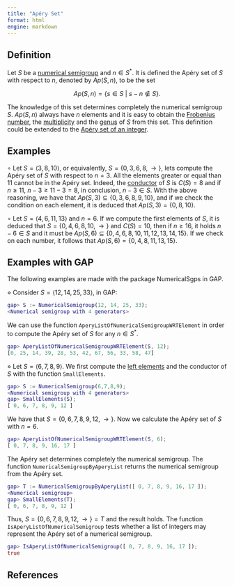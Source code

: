 ```yaml
---
title: "Apéry Set"
format: html
engine: markdown
---
```


## Definition

Let $S$ be a [numerical semigroup](Numerical-semigroup.qmd) and $n \in S^*$. It is defined the Apéry set of $S$ with respect to $n$, denoted by $Ap(S,n)$, to be the set

$$
Ap(S,n) = \{s \in S ~ | ~ s - n \not \in S\}.
$$

The knowledge of this set determines completely the numerical semigroup $S$. $Ap(S,n)$ always have $n$ elements and it is easy to obtain the [Frobenius number](Frobenius-number.qmd), the [multiplicity](Multiplicity.qmd) and the [genus](Genus.qmd) of $S$ from this set. This definition could be extended to the [Apéry set of an integer](Apery-set-integer.qmd).

## Examples

$\circ$ Let $S = \langle 3, 8, 10 \rangle$, or equivalently, $S = \{0, 3, 6, 8, \rightarrow \}$, lets compute the Apéry set of $S$ with respect to $n = 3$. All the elements greater or equal than $11$ cannot be in the Apéry set. Indeed, the [conductor](Conductor.qmd) of $S$ is $C(S) = 8$ and if $n \ge 11$, $n - 3 \ge 11 - 3 = 8$, in conclusion, $n-3 \in S$. With the above reasoning, we have that $Ap(S, 3) \subseteq \{0, 3, 6, 8, 9, 10\}$, and if we check the condition on each element, it is deduced that $Ap(S,3) = \{0, 8, 10\}$.

$\circ$ Let $S = \langle 4, 6, 11, 13 \rangle$ and $n = 6$. If we compute the first elements of $S$, it is deduced that $S = \{0, 4, 6, 8, 10, \rightarrow \}$ and $C(S) = 10$, then if $n \ge 16$, it holds $n - 6 \in S$ and it must be $Ap(S,6) \subseteq \{0, 4, 6, 8, 10, 11, 12, 13, 14, 15\}$. If we check on each number, it follows that $Ap(S,6) = \{0, 4, 8, 11, 13, 15\}$.

## Examples with GAP

The following examples are made with the package NumericalSgps in GAP.

$\diamond$ Consider $S = \langle 12, 14, 25, 33 \rangle$, in GAP:

``` gap
gap> S := NumericalSemigroup(12, 14, 25, 33);
<Numerical semigroup with 4 generators>
```

We can use the function `AperyListOfNumericalSemigroupWRTElement` in order to compute the Apéry set of $S$ for any $n \in S^*$.

``` gap
gap> AperyListOfNumericalSemigroupWRTElement(S, 12);
[0, 25, 14, 39, 28, 53, 42, 67, 56, 33, 58, 47]
```

$\diamond$ Let $S = \langle 6,7,8,9 \rangle$. We first compute the [left elements](Left-elements.qmd) and the conductor of $S$ with the function `SmallElements`.

``` gap
gap> S := NumericalSemigroup(6,7,8,9);
<Numerical semigroup with 4 generators>
gap> SmallElements(S);
[ 0, 6, 7, 8, 9, 12 ]
```

We have that $S = \{0, 6, 7, 8, 9, 12, \rightarrow \}$. Now we calculate the Apéry set of $S$ with $n = 6$.

``` gap
gap> AperyListOfNumericalSemigroupWRTElement(S, 6);
[ 0, 7, 8, 9, 16, 17 ]
```

The Apéry set determines completely the numerical semigroup. The function `NumericalSemigroupByAperyList` returns the numerical semigroup from the Apéry set.

``` gap
gap> T := NumericalSemigroupByAperyList([ 0, 7, 8, 9, 16, 17 ]);
<Numerical semigroup>
gap> SmallElements(T);
[ 0, 6, 7, 8, 9, 12 ]
```

Thus, $S = \{0, 6, 7, 8, 9, 12, \rightarrow \} = T$ and the result holds. The function `IsAperyListOfNumericalSemigroup` tests whether a list of integers may represent the Apéry set of a numerical semigroup.

``` gap
gap> IsAperyListOfNumericalSemigroup([ 0, 7, 8, 9, 16, 17 ]);
true
```

## References
